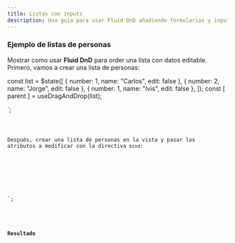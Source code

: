 ```yaml
---
title: Listas con inputs
description: Una guía para usar Fluid DnD añadiendo formularios y inputs.
---
```



### Ejemplo de listas de personas

Mostrar como usar **Fluid DnD** para order una lista con datos editable.
Primero, vamos a crear una lista de personas:


const list = $state([
  { number: 1, name: "Carlos", edit: false },
  { number: 2, name: "Jorge", edit: false },
  { number: 1, name: "Ivis", edit: false },
]);
const [ parent ] = useDragAndDrop(list);

</script>`;

<Code code={listOfPeople} lang="svelte" />

Después, crear una lista de personas en la vista y pasar los atributos a modificar con la directiva `bind`:


</script>
<template>
  <ul ref="parent" class="person-list p-8 bg-[var(--sl-color-gray-6)]">
    {#each list as  person, index (person.number) }
      <input type="text" bind:value={person.name}  disabled={!person.edit}/>
      <input type="checkbox" bind:checked={person.edit} />
    {/each}
  </ul>
</template>

<style>
.person {
  border-style: solid;
  padding-left: 5px;
  margin-top: 0.25rem;
  border-width: 2px;
}
.person input[type="text"] {
  width: 100px;
  margin: 10px;
}
.person-list {
  display: block;
  padding-inline: 25px;
}
</style>

`;

<Code code={listOfNumbersHTML} mark={highlights} lang="svelte" />

### Resultado

<div class="pl-8">
  <SingleVerticalPersonList client:load />
</div>
